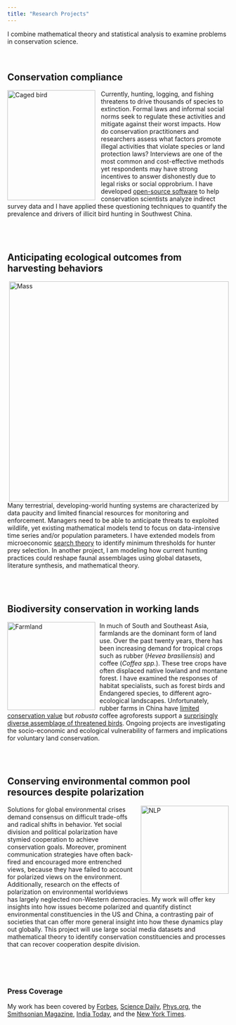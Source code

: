 ```yaml
---
title: "Research Projects"
---
```


I combine mathematical theory and statistical analysis to examine problems in conservation science. 

<br>


## Conservation compliance

<img src="static_files/CageBirdCrop.jpg" alt="Caged bird" style="height: 250px; width: 200px; padding-right: 10px;" align="left"> 

Currently, hunting, logging, and fishing threatens to drive thousands of species to extinction. Formal laws and informal social norms seek to regulate these activities and mitigate against their worst impacts. How do conservation practitioners and researchers assess what factors promote illegal activities that violate species or land protection laws? Interviews are one of the most common and cost-effective methods yet respondents may have strong incentives to answer dishonestly due to legal risks or social opprobrium. I have developed [open-source software](https://github.com/charlottehchang/zapstRR) to help conservation scientists analyze indirect survey data and I have applied these questioning techniques to quantify the prevalence and drivers of illicit bird hunting in Southwest China.

<br>
<br>

## Anticipating ecological outcomes from harvesting behaviors

<img src="static_files/BaselineBM.jpg" alt="Mass" img style="float: right; width: 500px; height=450px; padding-left: 10px"> 

Many terrestrial, developing-world hunting systems are characterized by data paucity and limited financial resources for monitoring and enforcement. Managers need to be able to anticipate threats to exploited wildlife, yet existing mathematical models tend to focus on data-intensive time series and/or population parameters. I have extended models from microeconomic [search theory](https://esajournals.onlinelibrary.wiley.com/doi/full/10.1002/eap.1796) to identify minimum thresholds for hunter prey selection. In another project, I am modeling how current hunting practices could reshape faunal assemblages using global datasets, literature synthesis, and mathematical theory.

<br>
<br>

## Biodiversity conservation in working lands

<img src="static_files/farmcomposite.jpeg" alt="Farmland" img style="float: left; width: 200px; height=300px; padding-right: 10px"> 

In much of South and Southeast Asia, farmlands are the dominant form of land use. Over the past twenty years, there has been increasing demand for tropical crops such as rubber (*Hevea brasiliensis*) and coffee (*Coffea spp.*). These tree crops have often displaced native lowland and montane forest. I have examined the responses of habitat specialists, such as forest birds and Endangered species, to different agro-ecological landscapes. Unfortunately, rubber farms in China have [limited conservation value](https://doi.org/10.1016/j.biocon.2017.04.026) but *robusta* coffee agroforests support a [surprisingly diverse assemblage of threatened birds](https://www.nature.com/articles/s41598-018-21401-1). Ongoing projects are investigating the socio-economic and ecological vulnerability of farmers and implications for voluntary land conservation.

<br>
<br>

## Conserving environmental common pool resources despite polarization

<img src="static_files/wdplots.jpeg" alt="NLP" img style="float: right; width: 200px; height=300px; padding-left: 10px"> 

Solutions for global environmental crises demand consensus on difficult trade-offs and radical shifts in behavior. Yet social division and political polarization have stymied cooperation to achieve conservation goals. Moreover, prominent communication strategies have often back-fired and encouraged more entrenched views, because they have failed to account for polarized views on the environment. Additionally, research on the effects of polarization on environmental worldviews has largely neglected non-Western democracies. My work will offer key insights into how issues become polarized and quantify distinct environmental constituencies in the US and China, a contrasting pair of societies that can offer more general insight into how these dynamics play out globally. This project will use large social media datasets and mathematical theory to identify conservation constituencies and processes that can recover cooperation despite division.

<br>
<br>
<br>

### Press Coverage

My work has been covered by [Forbes](https://www.forbes.com/sites/grrlscientist/2018/02/17/arabica-versus-robusta-which-coffee-is-better-for-birds/#3341df276037), [Science Daily](https://www.sciencedaily.com/releases/2018/10/181005111439.htm), [Phys.org](https://phys.org/news/2018-10-bag-job-prey.html), the [Smithsonian Magazine](https://www.smithsonianmag.com/smart-news/coffee-farms-are-good-birds-other-wildlife-study-finds-180968205/), [India Today](https://www.indiatoday.in/pti-feed/story/robusta-plantations-offer-substantial-bio-diversity-benefits-study-1173304-2018-02-19), and the [New York Times](https://www.nytimes.com/2018/02/16/science/coffee-birds-biodiversity.html).
